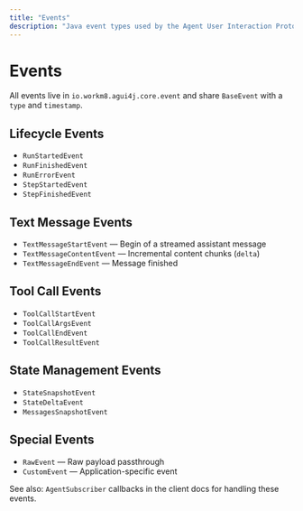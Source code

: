 ```yaml
---
title: "Events"
description: "Java event types used by the Agent User Interaction Protocol"
---
```


# Events

All events live in `io.workm8.agui4j.core.event` and share `BaseEvent` with a `type` and `timestamp`.

## Lifecycle Events

- `RunStartedEvent`
- `RunFinishedEvent`
- `RunErrorEvent`
- `StepStartedEvent`
- `StepFinishedEvent`

## Text Message Events

- `TextMessageStartEvent` — Begin of a streamed assistant message
- `TextMessageContentEvent` — Incremental content chunks (`delta`)
- `TextMessageEndEvent` — Message finished

## Tool Call Events

- `ToolCallStartEvent`
- `ToolCallArgsEvent`
- `ToolCallEndEvent`
- `ToolCallResultEvent`

## State Management Events

- `StateSnapshotEvent`
- `StateDeltaEvent`
- `MessagesSnapshotEvent`

## Special Events

- `RawEvent` — Raw payload passthrough
- `CustomEvent` — Application-specific event

See also: `AgentSubscriber` callbacks in the client docs for handling these events.


